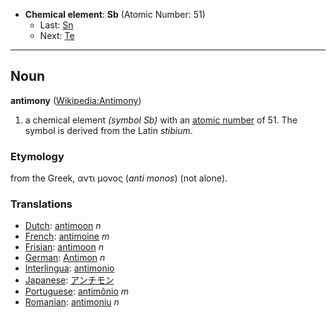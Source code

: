 *'''Chemical element''': '''Sb''' (Atomic Number: 51)
**Last: [[Tin|Sn]]
**Next: [[Tellurium|Te]]
----
== Noun ==
'''antimony''' ([[en:Antimony|Wikipedia:Antimony]])

# a chemical element ''(symbol Sb)'' with an [[atomic number]] of 51.  The symbol is derived from the Latin ''stibium''.

===Etymology===
from the Greek, &alpha;&nu;&tau;&iota; &mu;&omicron;&nu;&omicron;&sigmaf; (''anti monos'') (not alone).

===Translations===
*[[Dutch]]: [[antimoon]] ''n''
*[[French]]: [[antimoine]] ''m''
*[[Frisian]]: [[antimoon]] ''n''
*[[German]]: [[Antimon]] ''n''
*[[Interlingua]]: [[antimonio]]
*[[Japanese]]: [[アンチモン]]
*[[Portuguese]]: [[antimônio]] ''m''
*[[Romanian]]: [[antimoniu]] ''n''